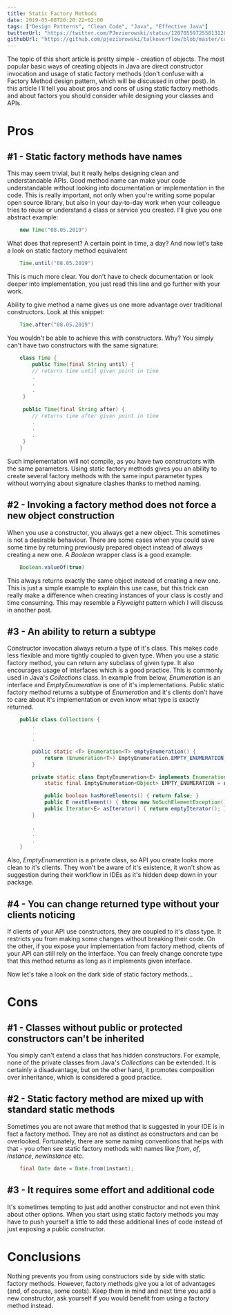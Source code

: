 ```yaml
---
title: Static Factory Methods
date: 2019-05-08T20:20:22+02:00
tags: ["Design Patterns", "Clean Code", "Java", "Effective Java"]
twitterUrl: "https://twitter.com/PJeziorowski/status/1207055972558131202"
githubUrl: "https://github.com/pjeziorowski/talkoverflow/blob/master/content/posts/static-factory-methods.mdx"
---
```

The topic of this short article is pretty simple - creation of objects. The most popular basic ways of creating objects in Java are direct constructor invocation and usage of static factory methods (don't confuse with a Factory Method design pattern, which will be discussed in other post). In this article I'll tell you about pros and cons of using static factory methods and  about factors you should consider while designing your classes and APIs.

# Pros

## #1 - Static factory methods have names

This may seem trivial, but it really helps designing clean and understandable APIs. Good method name can make your code understandable without looking into documentation or implementation in the code. This is really important, not only when you're writing some popular open source library, but also in your day-to-day work when your colleague tries to reuse or understand a class or service you created. I'll give you one abstract example:
```java
    new Time("08.05.2019")
```
What does that represent? A certain point in time, a day? And now let's take a look on static factory method equivalent
```java
    Time.until("08.05.2019")
```
This is much more clear. You don't have to check documentation or look deeper into implementation, you just read this line and go further with your work.

Ability to give method a name gives us one more advantage over traditional constructors. Look at this snippet:
```java
    Time.after("08.05.2019")
```
You wouldn't be able to achieve this with constructors. Why? You simply can't have two constructors with the same signature:
```java
    class Time {
    	public Time(final String until) { 
    	// returns time until given point in time
    	.
    	.
    	.
     } 
    
     public Time(final String after) { 
    	// returns time after given point in time
    	.
    	.
    	.
     }
    }
```
Such implementation will not compile, as you have two constructors with the same parameters. Using static factory methods gives you an ability to create several factory methods with the same input parameter types without worrying about signature clashes thanks to method naming.

## #2 - Invoking a factory method does not force a new object construction

When you use a constructor, you always get a new object. This sometimes is not a desirable behaviour. There are some cases when you could save some time by returning previously prepared object instead of always creating a new one. A *Boolean* wrapper class is a good example:
```java
    Boolean.valueOf(true)
```
This always returns exactly the same object instead of creating a new one. This is just a simple example to explain this use case, but this trick can really make a difference when creating instances of your class is costly and time consuming. This may resemble a *Flyweight* pattern which I will discuss in another post.

## #3 -  An ability to return a subtype

Constructor invocation always return a type of it's class. This makes code less flexible and more tightly coupled to given type. When you use a static factory method, you can return any subclass of given type. It also encourages usage of interfaces which is a good practice. This is commonly used in Java's *Collections* class. In example from below, *Enumeration* is an interface and *EmptyEnumeration* is one of it's implementations. Public static factory method returns a subtype of *Enumeration* and it's clients don't have to care about it's implementation or even know what type is exactly returned.
```java
    public class Collections {
        .
        .
        .

        public static <T> Enumeration<T> emptyEnumeration() {
            return (Enumeration<T>) EmptyEnumeration.EMPTY_ENUMERATION;
        }

        private static class EmptyEnumeration<E> implements Enumeration<E> {
            static final EmptyEnumeration<Object> EMPTY_ENUMERATION = new EmptyEnumeration<>();

            public boolean hasMoreElements() { return false; }
            public E nextElement() { throw new NoSuchElementException(); }
            public Iterator<E> asIterator() { return emptyIterator(); }
        }

        .
        .
        .
    }
```
Also, *EmptyEnumeration* is a private class, so API you create looks more clean to it's clients. They won't be aware of it's existence, it won't show as suggestion during their workflow in IDEs as it's hidden deep down in your package. 

## #4 - You can change returned type without your clients noticing

If clients of your API use constructors, they are coupled to it's class type. It restricts you from making some changes without breaking their code. On the other, if you expose your implementation from factory method, clients of your API can still rely on the interface. You can freely change concrete type that this method returns as long as it implements given interface. 

Now let's take a look on the dark side of static factory methods...

# Cons

## #1 - Classes without public or protected constructors can't be inherited

You simply can't extend a class that has hidden constructors. For example, none of the private classes from Java's *Collections* can be extended. It is certainly a disadvantage, but on the other hand, it promotes composition over inheritance, which is considered a good practice.

## #2 - Static factory method are mixed up with standard static methods

Sometimes you are not aware that method that is suggested in your IDE is in fact a factory method. They are not as distinct as constructors and can be overlooked. Fortunately, there are some naming conventions that helps with that - you often see static factory methods with names like *from*, *of*, *instance*, *newInstance* etc.
```java
    final Date date = Date.from(instant);
```
## #3 - It requires some effort and additional code

It's sometimes tempting to just add another constructor and not even think about other options. When you start using static factory methods you may have to push yourself a little  to add these additional lines of code instead of just exposing a public constructor.

# Conclusions

Nothing prevents you from using constructors side by side with static factory methods. However, factory methods give you a lot of advantages (and, of course, some costs). Keep them in mind and next time you add a new constructor, ask yourself if you would benefit from using a factory method instead.